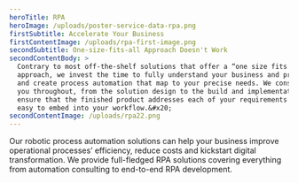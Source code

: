 ```yaml
---
heroTitle: RPA
heroImage: /uploads/poster-service-data-rpa.png
firstSubtitle: Accelerate Your Business
firstContentImage: /uploads/rpa-first-image.png
secondSubtitle: One-size-fits-all Approach Doesn't Work
secondContentBody: >
  Contrary to most off-the-shelf solutions that offer a “one size fits all”
  approach, we invest the time to fully understand your business and processes
  and create process automation that map to your precise needs. We consult with
  you throughout, from the solution design to the build and implementation, to
  ensure that the finished product addresses each of your requirements and is
  easy to embed into your workflow.&#x20;
secondContentImage: /uploads/rpa22.png
---
```


Our robotic process automation solutions can help your business improve operational processes’ efficiency, reduce costs and kickstart digital transformation. We provide full-fledged RPA solutions covering everything from automation consulting to end-to-end RPA development.
